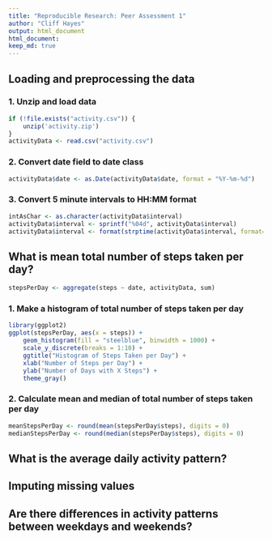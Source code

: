 ```yaml
---
title: "Reproducible Research: Peer Assessment 1"
author: "Cliff Hayes"
output: html_document
html_document:
keep_md: true
---
```


##  Loading and preprocessing the data
### 1. Unzip and load data
```r
if (!file.exists("activity.csv")) {
    unzip('activity.zip')
}
activityData <- read.csv("activity.csv")
```
### 2. Convert date field to date class
```r
activityData$date <- as.Date(activityData$date, format = "%Y-%m-%d")
```
### 3. Convert 5 minute intervals to HH:MM format
```r
intAsChar <- as.character(activityData$interval)
activityData$interval <- sprintf("%04d", activityData$interval)
activityData$interval <- format(strptime(activityData$interval, format="%H%M"), format = "%H:%M")
```

## What is mean total number of steps taken per day?
```r
stepsPerDay <- aggregate(steps ~ date, activityData, sum)
```
### 1. Make a histogram of total number of steps taken per day
```r
library(ggplot2)
ggplot(stepsPerDay, aes(x = steps)) +
    geom_histogram(fill = "steelblue", binwidth = 1000) +
    scale_y_discrete(breaks = 1:10) +
    ggtitle("Histogram of Steps Taken per Day") +
    xlab("Number of Steps per Day") +
    ylab("Number of Days with X Steps") +
    theme_gray()
```
### 2. Calculate mean and median of total number of steps taken per day
```r
meanStepsPerDay <- round(mean(stepsPerDay$steps), digits = 0)
medianStepsPerDay <- round(median(stepsPerDay$steps), digits = 0)
```

## What is the average daily activity pattern?



## Imputing missing values



## Are there differences in activity patterns between weekdays and weekends?

